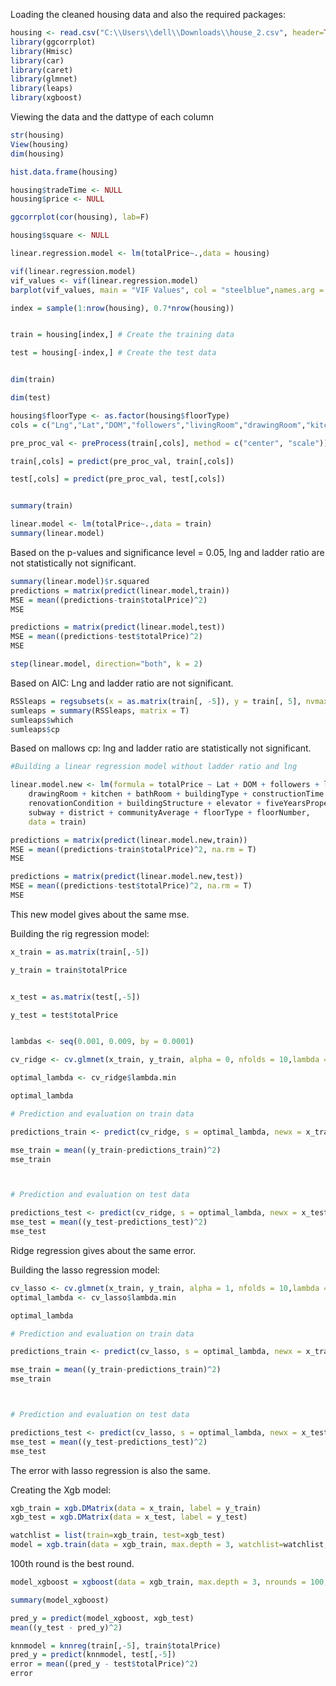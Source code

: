 Loading the cleaned housing data and also the required packages:

```{r}
housing <- read.csv("C:\\Users\\dell\\Downloads\\house_2.csv", header=TRUE, stringsAsFactors=FALSE)
library(ggcorrplot)
library(Hmisc)
library(car)
library(caret)
library(glmnet)
library(leaps)
library(xgboost)
```
Viewing the data and the dattype of each column
```{r}
str(housing)
View(housing)
dim(housing)
```
```{r}
hist.data.frame(housing)
```
```{r}
housing$tradeTime <- NULL
housing$price <- NULL
```


```{r}
ggcorrplot(cor(housing), lab=F)
```
```{r}
housing$square <- NULL

```
```{r}
linear.regression.model <- lm(totalPrice~.,data = housing)
```
```{r}
vif(linear.regression.model)
vif_values <- vif(linear.regression.model)
barplot(vif_values, main = "VIF Values", col = "steelblue",names.arg = c("Lng","Lat","DOM","followers","livingRoom","drawingRoom","kitchen","bathRoom","buildingType","constructionTime","renovationCondition","buildingStructure","ladderRatio","elevator","fiveYearsProperty","subway","district","communityAverage","floorType","floorNumber"))
```

```{r}
index = sample(1:nrow(housing), 0.7*nrow(housing)) 


train = housing[index,] # Create the training data 

test = housing[-index,] # Create the test data


dim(train)

dim(test)
```
```{r}
housing$floorType <- as.factor(housing$floorType)
cols = c("Lng","Lat","DOM","followers","livingRoom","drawingRoom","kitchen","bathRoom","buildingType","constructionTime","renovationCondition","buildingStructure","ladderRatio","elevator","fiveYearsProperty","subway","district","communityAverage","floorType","floorNumber")

pre_proc_val <- preProcess(train[,cols], method = c("center", "scale"))

train[,cols] = predict(pre_proc_val, train[,cols])

test[,cols] = predict(pre_proc_val, test[,cols])


summary(train)
```
```{r}
linear.model <- lm(totalPrice~.,data = train)
summary(linear.model)
```
Based on the p-values and significance level = 0.05, lng and ladder ratio are not statistically not significant.

```{r}
summary(linear.model)$r.squared
predictions = matrix(predict(linear.model,train))
MSE = mean((predictions-train$totalPrice)^2)
MSE
```
```{r}
predictions = matrix(predict(linear.model,test))
MSE = mean((predictions-test$totalPrice)^2)
MSE
```
```{r}
step(linear.model, direction="both", k = 2)
```
Based on AIC: Lng and ladder ratio are not significant.

```{r}
RSSleaps = regsubsets(x = as.matrix(train[, -5]), y = train[, 5], nvmax = 21)
sumleaps = summary(RSSleaps, matrix = T)
sumleaps$which
sumleaps$cp
```
Based on mallows cp: lng and ladder ratio are statistically not significant.

```{r}
#Building a linear regression model without ladder ratio and lng

linear.model.new <- lm(formula = totalPrice ~ Lat + DOM + followers + livingRoom + 
    drawingRoom + kitchen + bathRoom + buildingType + constructionTime + 
    renovationCondition + buildingStructure + elevator + fiveYearsProperty + 
    subway + district + communityAverage + floorType + floorNumber, 
    data = train)

predictions = matrix(predict(linear.model.new,train))
MSE = mean((predictions-train$totalPrice)^2, na.rm = T)
MSE
```
```{r}
predictions = matrix(predict(linear.model.new,test))
MSE = mean((predictions-test$totalPrice)^2, na.rm = T)
MSE
```
This new model gives about the same mse.


Building the rig regression model:
```{r}
x_train = as.matrix(train[,-5])

y_train = train$totalPrice


x_test = as.matrix(test[,-5])

y_test = test$totalPrice


lambdas <- seq(0.001, 0.009, by = 0.0001)
```

```{r}
cv_ridge <- cv.glmnet(x_train, y_train, alpha = 0, nfolds = 10,lambda = lambdas)

optimal_lambda <- cv_ridge$lambda.min

optimal_lambda
```

```{r}
# Prediction and evaluation on train data

predictions_train <- predict(cv_ridge, s = optimal_lambda, newx = x_train)

mse_train = mean((y_train-predictions_train)^2)
mse_train



# Prediction and evaluation on test data

predictions_test <- predict(cv_ridge, s = optimal_lambda, newx = x_test)
mse_test = mean((y_test-predictions_test)^2)
mse_test
```
Ridge regression gives about the same error.

Building the lasso regression model:
```{r}
cv_lasso <- cv.glmnet(x_train, y_train, alpha = 1, nfolds = 10,lambda = lambdas)
optimal_lambda <- cv_lasso$lambda.min

optimal_lambda
```
```{r}
# Prediction and evaluation on train data

predictions_train <- predict(cv_lasso, s = optimal_lambda, newx = x_train)

mse_train = mean((y_train-predictions_train)^2)
mse_train



# Prediction and evaluation on test data

predictions_test <- predict(cv_lasso, s = optimal_lambda, newx = x_test)
mse_test = mean((y_test-predictions_test)^2)
mse_test
```
The error with lasso regression is also the same.


Creating the Xgb model:
```{r}
xgb_train = xgb.DMatrix(data = x_train, label = y_train)
xgb_test = xgb.DMatrix(data = x_test, label = y_test)

watchlist = list(train=xgb_train, test=xgb_test)
model = xgb.train(data = xgb_train, max.depth = 3, watchlist=watchlist, nrounds = 100)
```
100th round is the best round.

```{r}
model_xgboost = xgboost(data = xgb_train, max.depth = 3, nrounds = 100, verbose = 0)

summary(model_xgboost)
```
```{r}
pred_y = predict(model_xgboost, xgb_test)
mean((y_test - pred_y)^2)
```
```{r}
knnmodel = knnreg(train[,-5], train$totalPrice)
pred_y = predict(knnmodel, test[,-5])
error = mean((pred_y - test$totalPrice)^2)
error
```
          
